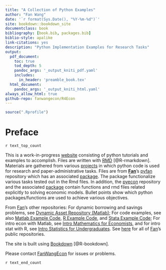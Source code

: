 ```yaml
---
title: "A Collection of Python Examples"
author: "Fan Wang"
date: '`r format(Sys.Date(), "%Y-%m-%d")`'
site: bookdown::bookdown_site
documentclass: book
bibliography: [book.bib, packages.bib]
biblio-style: apalike
link-citations: yes
description: "Python Implementation Examples for Research Tasks"
output:
  pdf_document:
    toc: true
    tod_depth: 5
    pandoc_args: '_output_kniti_pdf.yaml'
    includes:
      in_header: 'preamble_book.tex'
  html_document:
    pandoc_args: '_output_kniti_html.yaml'
always_allow_html: true
github-repo: fanwangecon/R4Econ
---
```


```r
source(".Rprofile")
```

# Preface {-}

`r text_top_count`

This is a work-in-progress [website](https://fanwangecon.github.io/pyfan/) consisting of python tutorials and examples to accomplish. Files are written with [RMD](https://rmarkdown.rstudio.com/) [@R-rmarkdown]. Materials are gathered from various [projects](https://fanwangecon.github.io/research) in which python code is used for research and paper-administrative tasks. Files are from [**Fan**](https://fanwangecon.github.io/)'s [pyfan](https://github.com/FanWangEcon/pyfan) repository which has an associated [package](https://pypi.org/project/pyfan/). The package functionalize various tasks tested out in the Rmd files. In addition, the [pyecon](https://github.com/FanWangEcon/pyecon) repository and the associated [package](https://pypi.org/project/pyecon/) contain functions and rmd files related explicitly to solving economic models. Bullet points show which python packages/functions are used to achieve various objectives.

From [Fan](https://fanwangecon.github.io/)'s other repositories: For dynamic borrowing and savings problems, see [Dynamic Asset Repository (Matlab)](https://fanwangecon.github.io/CodeDynaAsset/); For code examples, see also [Matlab Example Code](https://fanwangecon.github.io/M4Econ/),  [R Example Code](https://fanwangecon.github.io/R4Econ/), and [Stata Example Code](https://fanwangecon.github.io/Stata4Econ/); For intro econ with Matlab, see [Intro Mathematics for Economists](https://fanwangecon.github.io/Math4Econ/), and for intro stat with R, see [Intro Statistics for Undergraduates](https://fanwangecon.github.io/Stat4Econ/). See [here](https://github.com/FanWangEcon) for all of [Fan](https://fanwangecon.github.io/)'s public repositories.

The site is built using [Bookdown](https://bookdown.org/) [@R-bookdown].

Please contact [FanWangEcon](https://fanwangecon.github.io/) for issues or problems.

`r text_end_count`
